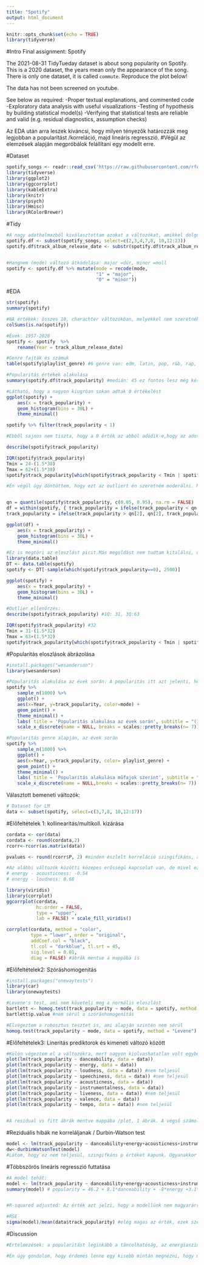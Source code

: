 ```yaml
---
title: "Spotify"
output: html_document
---
```


```r
knitr::opts_chunk$set(echo = TRUE)
library(tidyverse)
```

#Intro
Final assignment: Spotify

The 2021-08-31 TidyTueday dataset is about song popularity on Spotify. This is a 2020 dataset, the years mean only the appearance of the song. There is only one dataset, it is called `commute`. Reproduce the plot below!

The data has not been screened on youtube.

See below as required:
    -Proper textual explanations, and commented code
    -Exploratory data analysis with useful visualizations
    -Testing of hypothesis by building statistical model(s)
    -Verifying that statistical tests are reliable and valid (e.g. residual diagnostics, assumption checks)
    
Az EDA után arra leszek kíváncsi, hogy milyen tényezők határozzák meg legjobban a popularitást /korreláció, majd lineáris regresszió. 
#Végül az elemzések alapján megpróbálok felállítani egy modellt erre.
    
#Dataset
```r
spotify_songs <- readr::read_csv('https://raw.githubusercontent.com/rfordatascience/tidytuesday/master/data/2020/2020-01-21/spotify_songs.csv')
library(tidyverse)
library(ggplot2)
library(ggcorrplot)
library(kableExtra)
library(knitr)
library(psych)
library(Hmisc)
library(RColorBrewer)

```

#Tidy
```r
#A nagy adathalmazból kiválasztottam azokat a változókat, amikkel dolgozni szeretnék.
spotify.df <- subset(spotify_songs, select=c(2,3,4,7,8, 10,12:23))
spotify.df$track_album_release_date <- substr(spotify.df$track_album_release_date, 0, 4) #dátum redukálása évre


#Hangnem (mode) változó átkódolása: major =dúr, minor =moll
spotify <- spotify.df %>% mutate(mode = recode(mode, 
                                 "1" = "major",
                                 "0" = "minor"))

```
#EDA
```r
str(spotify)
summary(spotify)

#NA értékek: összes 10, charachter változókban, melyekkel nem szeretnék dolgozni egyébként sem (trackname,artist)
colSums(is.na(spotify))

#Évek: 1957-2020 
spotify <- spotify  %>% 
    rename(Year = track_album_release_date)

#Genre fajták és számuk
table(spotify$playlist_genre) #6 genre van: edm, latin, pop, r&b, rap, rock. Nagyjából hasonló számban.

#Popularitás értékek alakulása
summary(spotify.df$track_popularity) #medián: 45 ez fontos lesz még később

#Látható, hogy a nagyon kiugróan sokan adtak 0 értékelést
ggplot(spotify) +
    aes(x = track_popularity) +
    geom_histogram(bins = 30L) + 
    theme_minimal()

spotify %>% filter(track_popularity < 1) 

#Ebből sajnos nem tiszta, hogy a 0 érték az abból adódik-e,hogy az adott dalt nem hallgatták. Hiszen nem tudjuk, hogy a popularity érték egy átlag-e?

describe(spotify$track_popularity)

IQR(spotify$track_popularity)
Tmin = 24-(1.5*38) 
Tmax = 62+(1.5*38)
spotify$track_popularity[which(spotify$track_popularity < Tmin | spotify$track_popularity > Tmax)] #IQR alapján is 0 az outlier

#Én végül úgy döntöttem, hogy ezt az outliert én szeretném moderálni. Mivel ez a 0 érték nem köthető a megjelenés évéhez sem (ahogy reméltem), ezért capping módszert választottam megoldásként:


qn = quantile(spotify$track_popularity, c(0.05, 0.95), na.rm = FALSE)
df = within(spotify, { track_popularity = ifelse(track_popularity < qn[1], qn[1], track_popularity)
track_popularity = ifelse(track_popularity > qn[2], qn[2], track_popularity)})

ggplot(df) +
    aes(x = track_popularity) +
    geom_histogram(bins = 30L) + 
    theme_minimal()

#Ez is megtöri az eloszlást picit.Más megoldást nem tudtam kitalálni, úgyhogy random módon kitöröltem 2500 sort, amikben a popularity = 0.
library(data.table)
DT <- data.table(spotify)
spotify <- DT[-sample(which(spotify$track_popularity==0), 2500)]

ggplot(spotify) +
    aes(x = track_popularity) +
    geom_histogram(bins = 30L) + 
    theme_minimal()  

#Outlier ellenőrzés:
describe(spotify$track_popularity) #1Q: 31, 3Q:63

IQR(spotify$track_popularity) #32
Tmin = 31-(1.5*32) 
Tmax = 63+(1.5*32)
spotify$track_popularity[which(spotify$track_popularity < Tmin | spotify$track_popularity > Tmax)] #még mindig a 0, de az eloszlás egész tűrhető, így hagyom
```

#Popularitás eloszlások ábrázolása
```r
#install.packages("wesanderson")
library(wesanderson)

#Popularitás alakulása az évek során. A popularitás itt azt jelenti, hogy mennyire volt népszerű.
spotify %>% 
    sample_n(1000) %>%
    ggplot() + 
    aes(x=Year, y=track_popularity, color=mode) + 
    geom_point() +
    theme_minimal() +
    labs( title = 'Popularitás alakulása az évek során', subtitle = "(1957-2020)", y= "Popularitás", color = 'Hangnem') + 
    scale_x_discrete(name = NULL, breaks = scales::pretty_breaks(n= 7))

#Popularitás genre alapján, az évek során
spotify %>% 
    sample_n(1000) %>%
    ggplot() + 
    aes(x=Year, y=track_popularity, color= playlist_genre) + 
    geom_point() + 
    theme_minimal() +
    labs( title = 'Popularitás alakulása műfajok szerint', subtitle = "(1957-2020)",y= "Popularitás", color = 'Műfaj') +
    scale_x_discrete(name = NULL,breaks = scales::pretty_breaks(n= 7)) 
```


Választott bemeneti változók:
```r
# Dataset for LM
data <- subset(spotify, select=c(3,7,8, 10,12:17))

```


#Előfeltételek 1: kollinearitás/multikoll. kizárása
```r
cordata <- cor(data)
cordata <- round(cordata,2)
rcorr<-rcorr(as.matrix(data))

pvalues <- round(rcorr$P, 2) #minden észlelt korreláció szingifikáns, ám többségük gyenge.

#Az alábbi változók közötti közepes erősségű kapcsolat van, de mivel ez sem problémás szint (0.8-0.9 fölötti), ezért bent hagytam.
# energy - acousticness: -0.54
# energy - loudness: 0.68

library(viridis)
library(corrplot)
ggcorrplot(cordata, 
           hc.order = FALSE, 
           type = "upper",
           lab = FALSE) + scale_fill_viridis()

corrplot(cordata, method = "color",  
         type = "lower", order = "original", 
         addCoef.col = "black", 
         tl.col = "darkblue", tl.srt = 45,
         sig.level = 0.01,  
         diag = FALSE) #ábrák mentve a mappába is

```

#Előfeltételek2: Szóráshomogenitás
```r
#install.packages("onewaytests")
library(car)
library(onewaytests)

#Levene's test, ami nem követeli meg a normális eloszlást
bartlett <- homog.test(track_popularity ~ mode, data = spotify, method = "Bartlett")
bartlett$p.value #nem sérül a szóráshomogenitás

#Elvégeztem a robosztus tesztet is, ami alapján szintén nem sérül
homog.test(track_popularity ~ mode, data = spotify, method = "Levene") # p=0.61

```

#Előfeltételek3: Lineritás prediktorok és kimeneti változó között
```r
#Külön végeztem el a változókra, mert nagyon kiolvashatatlan volt egyben a sok ábra
plot(lm(track_popularity ~ danceability, data = data)) 
plot(lm(track_popularity ~ energy, data = data)) 
plot(lm(track_popularity ~ loudness, data = data)) #nem teljesül
plot(lm(track_popularity ~ speechiness, data = data)) #nem teljesül
plot(lm(track_popularity ~ acousticness, data = data)) 
plot(lm(track_popularity ~ instrumentalness, data = data))
plot(lm(track_popularity ~ liveness, data = data)) #nem teljesül
plot(lm(track_popularity ~ valence, data = data)) 
plot(lm(track_popularity ~ tempo, data = data)) #nem teljesül


#A residual vs fitt ábrák mentve mappába /plot, 1 ábrák. A végső számolásba nem kerültek bele az alábbi változók: loudness, speechiness, liveness, tempo

```

#Reziduális hibák ne korreláljanak / Durbin-Watson test
```r
model <- lm(track_popularity ~ danceability+energy+acousticness+instrumentalness+valence, data=data)
dw<-durbinWatsonTest(model) 
#Látom, hogy ez nem teljesül, szingifkáns p értéket kapunk. Ugyanakkor ezen a szinten már nem látom át, hogy ezt pontosan hogyan is lehetne megoldani (valamiféle lag korrekcióval). Ha ez most egy éles kutatás lenne, akkor valószínűleg tanácsot kérnék. Most azonban ettől eltekintek, és lefuttatom a végső elemzést.
```

#Többszörös lineáris regresszió futtatása
```r
#A model tehát:
model <- lm(track_popularity ~ danceability+energy+acousticness+instrumentalness+valence, data=data)
summary(model) # popularity = 46.2 + 8.1*danceability + -8*energy +3.1*acousticness + -14.9*instrumentalness + 1.4*valence


#R-squared adjusted: Az érték azt jelzi, hogy a modellünk nem magyarárra igazán nagy részét a kimeneti változónak.

#RSE
sigma(model)/mean(data$track_popularity) #elég magas az érték, ezek szerint a modell elég pontatlan a jelen minta alapján
```

#Discussion
```r
#Értelmezések: a popularitást leginkább a táncolhatóság, az energiaszint, az akusztikusság, az instrumentáltság és a valencia határozza meg. Problémás a modellünk, mert nem amgyarázza a variancia nagy részét és elég pontatlan is a használt mintán. Az outlierek és a reziduális hibák korrelációja is állhat e-mögött. Az is fontos, hogy nagyon eltérő skálákon mérték a vizsgált prediktor változókat. Lehet, hogy ezek standardizálása is javítana a pontosságon.

#Én úgy gondolom, hogy érdemes lenne egy kisebb mintán megnézni, hogy mi határozza emg leginkább a popularitást. Hiszen ahogy láthattuk, a zenei ízlés változott az évek során. Elképzelhető, hogy ez a változó mögöttesen de meghatározta az én elemzésemet is. Így vagy genre hatását lenne érdemes a továbbiakban kibontani, vagy leszűkíteni egy adott "korszakra" a mintát és azon belül vizsgálódni.



```

